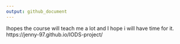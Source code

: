 ```yaml
---
output: github_document
---
```


Ihopes the course will teach me a lot and I hope i will have time for it.
https://jenny-97.github.io/IODS-project/